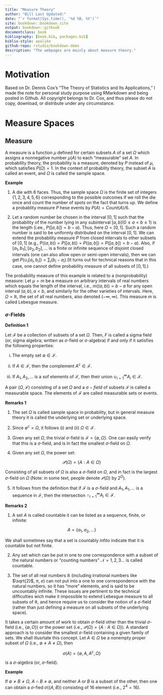```yaml
--- 
title: "Measure Theory"
author: "Bill Last Updated:"
date: "`r format(Sys.time(), '%d %B, %Y')`"
site: bookdown::bookdown_site
output: bookdown::gitbook
documentclass: book
bibliography: [book.bib, packages.bib]
biblio-style: apalike
github-repo: rstudio/bookdown-demo
description: "The webpages are mainly about measure theory."
---
```

# Motivation {-#my-section}

Based on Dr. Dennis Cox's "The Theory of Statistics and Its Applications," I made the note for personal study purpose using RMarkdown and being posted in Github. All copyright belongs to Dr. Cox, and thus please do not copy, download, or distribute under any circumstance. 

# Measure Spaces

## Measure

A measure is a function $\mu$ defined for certain subsets $A$ of a set $\Omega$ which assigns a nonnegative number $\mu(A)$ to each "measurable" set $A$. In probability theory, the probability is a measure, denoted by $P$ instead of $\mu$, which satisfies $P(\Omega)=1$. In the context of probablity theory, the subset $A$ is called an event, and $\Omega$ is called the sample space. 

__Example__

(1) A die with 6 faces. Thus, the sample space $\Omega$ is the finite set of integers $\{1, 2, 3, 4, 5, 6\}$ corresponding to the possible outcomes if we roll the die once and count the number of spots on the fact that turns up. We define a probablity measure $P$ hese events by $P(A)=Count(A)/6$.

(2) Let a random number be chosen in the interval $[0,1]$ such that the probability of the number lying in any subinterval $[a,b] (0 \leq a < b \leq 1)$ is the length (i.ee., $P([a,b])=b-a$). Thus, here $\Omega=[0,1]$. Such a random number is said to be uniformly distributed on the interval $[0,1]$. We can extend the probability measure $P$ from closed intervals to other subsets of $[0,1]$ (e.g., $P((a,b))=P([a,b))=P((a,b])=P([a,b])=b-a$). Also, if $[a_1,b_1],[a_2,b_2],...$ is a finite or infinite sequence of disjoint closed intervals (one can also allow open or semi-open intervals), then we can get $P(\cup_i[a_i,b_i])=\sum_i(b_i-a_i)$.(It turns out for technical reasons that in this case, one cannot define probability measure of all subsets of $[0,1]$.) 

The probability measure of this example is related to a (nonprobability) measure: Let $\mu=m$ be a measure on arbitrary intervals of real numbers which equals the length of the interval, i.e., $m((a,b))=b-a$ for any open interval $(a,b),a<b$, and similarly for the other varieties of intervals. Here, $\Omega=\mathbb{R}$, the set of all real numbers, also denoted $(-\infty, \infty)$. This measure $m$ is called Lebesgue measure. 

### $\sigma$-Fields

__Definition 1__

Let $\mathcal{F}$ be a collection of subsets of a set $\Omega$. Then, $F$ is called a sigma field (or, sigma algebra; written as $\sigma$-field or $\sigma$-algebra) if and only if it satisfies the following properties:

(i) The empty set $\emptyset \in \mathcal{F}$.

(ii) If $A \in \mathcal{F}$, then the complement $A^c \in \mathcal{F}$.

(iii) If $A_1, A_2,...$ is a sof elements of $\mathcal{F}$, then their union $\cup_{i=1}^\infty A_i \in \mathcal{F}$.

A pair ($\Omega, \mathcal{F}$) consisting of a set $\Omega$ and a $\sigma-field$ of subsets $\mathcal{F}$ is called a measurable space. The elements of $\mathcal{F}$ are called measurable sets or events. 

__Remarks 1__

(1) The set $\Omega$ is called sample space in probability, but in general measure theory it is called the underlying set or underlying space.

(2) Since $\emptyset^c=\Omega$, it follows (i) and (ii) $\Omega \in \mathcal{F}$.

(3) Given any set $\Omega$, the trivial $\sigma$-field is $\mathcal{F}=\{ \emptyset, \Omega\}$. One can easily verify that this is a $\sigma$-field, and is in fact the smallest $\sigma$-field on $\Omega$.

(4) Given any set $\Omega$, the power set:

$$\mathcal{P}(\Omega)=\{A: A \in \Omega\}$$

Consisting of all subsets of $\Omega$ is also a $\sigma$-field on $\Omega$, and in fact is the largest $\sigma$-field on $\Omega$ (Note: in some text, people denote $\mathcal{P}(\Omega)$ by $2^\Omega$).

(5) It follows from the definition that if $\mathcal{F}$ is a $\sigma$-field and $A_1, A_1,...$ is a sequence in $\mathcal{F}$, then the intersection $\cap_{i=1}^\infty A_i \in \mathcal{F}$.


__Remarks 2__

(1) A set $A$ is called countable it can be listed as a sequence, finite, or infinite:

$$A=\{a_1, a_2,...\}$$

We shall sometimes say that a set is countably infito indicate that it is countable but not finite. 

(2) Any set which can be put in one to one correspondence with a subset of the natural numbers or "counting numbers" $\mathcal{N}={1,2,3...}$ is called countable. 

(3) The set of all real numbers $\mathbb{R}$ (including irrational numbers like $\sqrt{2}$, $\pi$, $e$) can not put into a one to one correspondence with the natural numbers, so it has "more" elements, and is said to be uncountably infinite. These issues are pertinent to the technical difficulties wich make it impossible to extend Lebesgue measure to all subsets of $\mathbb{R}$, and hence require us to consider the notion of a $\sigma$-field (rather than just defining a measure on all subsets of the underlying space).


It takes a certain amount of work to obtain $\sigma$-field other than the trivial $\sigma$-field (i.e., $\{\emptyset, \Omega\}$) or the power set (i.e., $\mathcal{P}(\Omega)=\{A: A \in \Omega\}$). A standard approach is to consider the smallest $\sigma$-field containing a given family of sets. We shall illusrtate this concept. Let $A \in \Omega$ be a nonempty proper subset of $\Omega$ (i.e., $\emptyset \neq A \neq \Omega$), then

$$\sigma(A)=\{\emptyset, A, A^c, \Omega\}$$

is a $\sigma$-algebra (or, $\sigma$-field). 

__Example__

If $\emptyset \neq B \neq \Omega$, $A\cap B \neq \emptyset$, and neither $A$ or $B$ is a subset of the other, then one can obtain a $\sigma$-fied $\sigma(\{A, B\})$ consisting of 16 element (i.e., $2^4=16$). 
